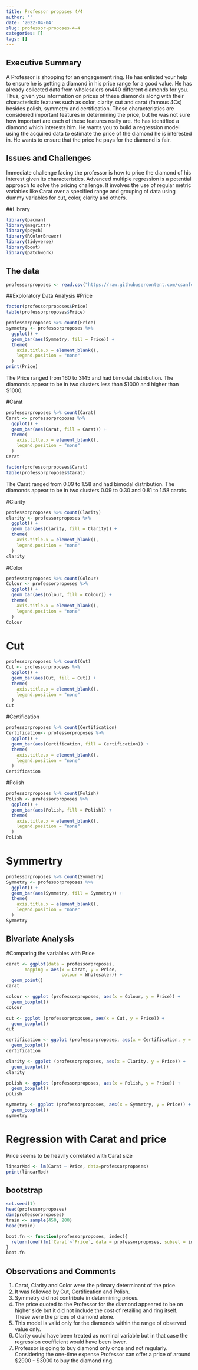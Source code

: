 ```yaml
---
title: Professor proposes 4/4
author: ''
date: '2022-04-04'
slug: professor-proposes-4-4
categories: []
tags: []
---
```

## Executive Summary 
A Professor is shopping for an engagement ring. He has enlisted your help to ensure he is getting a diamond in his price range for a good value. He has already collected data from wholesalers on440  different  diamonds for you. Thus, given you  information  on  prices  of  these diamonds along with their characteristic features such as color, clarity, 
cut and carat (famous 4Cs) besides polish, symmetry and certification. These characteristics are considered important features in determining the price, but he was not sure how important are each of these features really are. He has identified a diamond which interests him. He wants you to build a regression model using the acquired data to estimate the price of the diamond he is interested in. He wants to ensure that the price he pays for the diamond is fair. 

## Issues and Challenges
Immediate challenge facing the professor is how to price 
the diamond of his interest given its characteristics. 
Advanced multiple regression is a potential approach to 
solve  the  pricing  challenge.  It  involves  the  use  of 
regular  metric  variables  like  Carat  over  a  specified 
range and grouping of data using dummy variables for cut, 
color, clarity and others. 

##Library 
```r
library(pacman)
library(magrittr)
library(psych)
library(RColorBrewer)
library(tidyverse)
library(boot)
library(patchwork)
```
## The data 
```r
professorproposes <- read.csv("https://raw.githubusercontent.com/csanford2020/professor_propose/main/Professor_Proposes_Data.csv")

```
##Exploratory Data Analysis
#Price

```r
factor(professorproposes$Price)
table(professorproposes$Price)
```
```r
professorproposes %>% count(Price)
symmetry <- professorproposes %>%
  ggplot() +
  geom_bar(aes(Symmetry, fill = Price)) +
  theme(
    axis.title.x = element_blank(),
    legend.position = "none"
  )
print(Price)
```
 
 
The Price ranged from 160 to 3145 and had bimodal distribution. The diamonds appear to be in two clusters less than $1000 and higher than $1000.

#Carat
```r
professorproposes %>% count(Carat)
Carat <- professorproposes %>%
  ggplot() +
  geom_bar(aes(Carat, fill = Carat)) +
  theme(
    axis.title.x = element_blank(),
    legend.position = "none"
  )
Carat
```
```r
factor(professorproposes$Carat)
table(professorproposes$Carat)
```
 
The Carat ranged from 0.09 to 1.58 and had bimodal distribution. The diamonds appear to be in two clusters 0.09 to 0.30 and 0.81 to 1.58 carats.

#Clarity 
```r
professorproposes %>% count(Clarity)
clarity <- professorproposes %>%
  ggplot() +
  geom_bar(aes(Clarity, fill = Clarity)) +
  theme(
    axis.title.x = element_blank(),
    legend.position = "none"
  )
clarity
```
#Color
```r
professorproposes %>% count(Colour)
Colour <- professorproposes %>%
  ggplot() +
  geom_bar(aes(Colour, fill = Colour)) +
  theme(
    axis.title.x = element_blank(),
    legend.position = "none"
  )
Colour
```
# Cut
```r
professorproposes %>% count(Cut)
Cut <- professorproposes %>%
  ggplot() +
  geom_bar(aes(Cut, fill = Cut)) +
  theme(
    axis.title.x = element_blank(),
    legend.position = "none"
  )
Cut
```
#Certification
```r
professorproposes %>% count(Certification)
Certification<- professorproposes %>%
  ggplot() +
  geom_bar(aes(Certification, fill = Certification)) +
  theme(
    axis.title.x = element_blank(),
    legend.position = "none"
  )
Certification
```
#Polish
```r
professorproposes %>% count(Polish)
Polish <- professorproposes %>%
  ggplot() +
  geom_bar(aes(Polish, fill = Polish)) +
  theme(
    axis.title.x = element_blank(),
    legend.position = "none"
  )
Polish
```
# Symmertry 
```r
professorproposes %>% count(Symmetry)
Symmetry <- professorproposes %>%
  ggplot() +
  geom_bar(aes(Symmetry, fill = Symmetry)) +
  theme(
    axis.title.x = element_blank(),
    legend.position = "none"
  )
Symmetry
```
## Bivariate Analysis
#Comparing the variables with Price
```r
carat <- ggplot(data = professorproposes, 
       mapping = aes(x = Carat, y = Price,
                     colour = Wholesaler)) +
  geom_point() 
carat

```

```r
colour <- ggplot (professorproposes, aes(x = Colour, y = Price)) +
  geom_boxplot()
colour
```
```r
cut <- ggplot (professorproposes, aes(x = Cut, y = Price)) +
  geom_boxplot()
cut
```
```r
certification <- ggplot (professorproposes, aes(x = Certification, y = Price)) +
  geom_boxplot()
certification
```
```r
clarity <- ggplot (professorproposes, aes(x = Clarity, y = Price)) +
  geom_boxplot()
clarity
```
```r
polish <- ggplot (professorproposes, aes(x = Polish, y = Price)) +
  geom_boxplot()
polish
```
```r
symmetry <- ggplot (professorproposes, aes(x = Symmetry, y = Price)) +
  geom_boxplot()
symmetry
```
# Regression with Carat and price
Price seems to be heavily correlated with Carat size 
```r
linearMod <- lm(Carat ~ Price, data=professorproposes)
print(linearMod)
```

## bootstrap 
```r
set.seed(1)
head(professorproposes)
dim(professorproposes)
train <- sample(450, 200)
head(train)
```
```r
boot.fn <- function(professorproposes, index){
  return(coef(lm(`Carat`~`Price`, data = professorproposes, subset = index)))
}
boot.fn
```
## Observations and Comments  
1. Carat, Clarity and Color were the primary 
determinant of the price. 
2. It was followed by Cut, Certification and Polish. 
3. Symmetry did not contribute in determining prices. 
4. The price quoted to the Professor for the diamond 
appeared to be on higher side but it did not 
include the cost of retailing and ring itself. 
These were the prices of diamond alone. 
5. This model is valid only for the diamonds within 
the range of observed value only. 
6. Clarity could have been treated as nominal variable 
but in that case the regression coefficient would 
have been lower. 
7. Professor is going to buy diamond only once and not 
regularly. Considering the one-time expense 
Professor can offer a price of around $2900 - $3000 
to buy the diamond ring. 